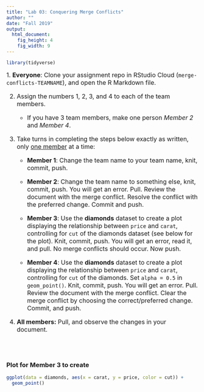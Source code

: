 ```yaml
---
title: "Lab 03: Conquering Merge Conflicts"
author: ""
date: "Fall 2019"
output: 
  html_document: 
    fig_height: 4
    fig_width: 9
---
```


```r
library(tidyverse)
```

<font size="3">
1. **Everyone**: Clone your assignment repo in RStudio Cloud (`merge-conflicts-TEAMNAME`), 
and open the R Markdown file.

2. Assign the numbers 1, 2, 3, and 4 to each of the team members.
    - If you have 3 team members, make one person *Member 2* and *Member 4*.

3. Take turns in completing the steps below exactly as written, only <u>one member</u> at a time:

    - **Member 1**: Change the team name to your team name, knit, commit, push.
    
    - **Member 2**: Change the team name to something else, knit, commit, push. You 
will get an error. Pull. Review the document with the merge conflict. Resolve 
the conflict with the preferred change. Commit and push.

    - **Member 3**: Use the **diamonds** dataset to create a plot displaying the relationship between `price` and `carat`, 
controlling for `cut` of the diamonds dataset (see below for the plot). Knit, 
commit, push. You will get an error, read it, and pull. No merge conflicts should 
occur. Now push.

    - **Member 4**: Use the **diamonds**  dataset to create a plot displaying the relationship between `price` and `carat`, 
controlling for `cut` of the diamonds. Set `alpha = 0.5` in `geom_point()`. Knit, commit, push. You will get an error. Pull. Review the document with the merge conflict. Clear the merge conflict by choosing the correct/preferred change. Commit, and push.

4.  **All members:** Pull, and observe the changes in your document.

</font>
<br><br>

### Plot for Member 3 to create

```r
ggplot(data = diamonds, aes(x = carat, y = price, color = cut)) +
  geom_point()
```